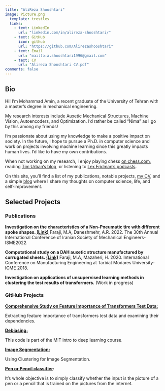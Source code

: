 ```yaml
---
title: "AliReza Shooshtari"
image: Picture.png
  template: trestles
  links:
    - text: LinkedIn
      url: "linkedin.com/in/alireza-shooshtari/"
    - text: GitHub
      icon: github
      url: "https://github.com/Alirezashooshtari"
    - text: Email
      url: "mailto:a.shooshtari1996@gmail.com"
    - text: CV
      url: "Alireza Shooshtari CV.pdf"
comments: false
---
```


::: column-page
## Bio

Hi! I'm Mohammad Amin, a recent graduate of the University of Tehran with a master's degree in mechanical engineering.

My research interests include Auxetic Mechanical Structures, Machine Vision, Autoencoders, and Optimization. I'd rather be called "Nima" as I go by this among my friends!

I'm passionate about using my knowledge to make a positive impact on society. In the future, I hope to pursue a Ph.D. in computer science and work on projects involving machine learning since this greatly impacts human lives. I'd like to have my own contributions.

When not working on my research, I enjoy playing chess [on chess.com](https://www.chess.com/member/darvack), reading [Tim Urban's blog](https://waitbutwhy.com/), or listening to [Lex Fridman's podcasts](https://www.youtube.com/@lexfridman).

On this site, you'll find a list of my publications, notable projects, [my CV](cv2.pdf), and a simple [blog](Blog) where I share my thoughts on computer science, life, and self-improvement.
:::

::: column-page
## Selected Projects

### Publications

**Investigation on the characteristics of a Non-Pneumatic tire with different spoke shapes. [(Link)](ISME_NPT_Faraji.pdf)** Faraji, M.A, Daneshmehr, A.R. 2022. The 30th Annual International Conference of Iranian Society of Mechanical Engineers-ISME2022.

**Computational study on a DAH auxetic structure manufactured by corrugated sheets. [(Link)](ICME_Faraji.pdf)** Faraji, M.A, Mazaheri, H. 2020. International Conference on Manufacturing Engineering at Tarbiat Modares University-ICME 2018.

**Investigation on applications of unsupervised learning methods in clustering the test results of transformers.** (Work in progress)

### GitHub Projects

[**Comprehensive Study on Feature Importance of Transformers Test Data:**](https://github.com/NimaFrj/transformers-feature-importance)

Extracting feature importance of transformers test data and examining their dependencies.

[**Debiasing:**](https://github.com/NimaFrj/Debiasing/blob/main/Debiasing.ipynb)

This code is part of the MIT intro to deep learning course.

[**Image Segmentation:**](https://github.com/NimaFrj/Image_Segmentation/blob/main/image-segmentation.ipynb)

Using Clustering for Image Segmentation.

[**Pen or Pencil classifier**](https://nimafrj.github.io/Pencil_Website/pencil.html)**:**

It's whole objective is to simply classify whether the input is the picture of a pen or a pencil that is trained on the pictures from the internet.
:::